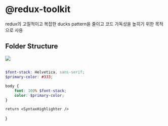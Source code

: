 
<Meta title="@redux-toolkit" />

# @redux-toolkit

redux의 고질적이고 복잡한 ducks pattern을 줄이고 코드 가독성을 높히기 위한 목적으로 사용

## Folder Structure

<img src={foldertreeByReduxImage} />

##

```scss
$font-stack: Helvetica, sans-serif;
$primary-color: #333;

body {
	font: 100% $font-stack;
	color: $primary-color;
}
```

	return <SyntaxHighlighter />
}
